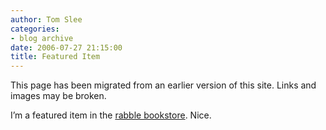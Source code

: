 ```yaml
---
author: Tom Slee
categories:
- blog archive
date: 2006-07-27 21:15:00
title: Featured Item
---
```


::: {.callout-note}

This page has been migrated from an earlier version of this site. 
Links and images may be broken.

:::



				

I'm a featured item in the [rabble bookstore](http://www.rabble.ca/bookstore/). Nice.


		

